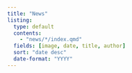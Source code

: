 ```yaml
---
title: "News"
listing: 
  type: default
  contents: 
    - "news/*/index.qmd"
  fields: [image, date, title, author]  
  sort: "date desc"
  date-format: "YYYY"
---
```

